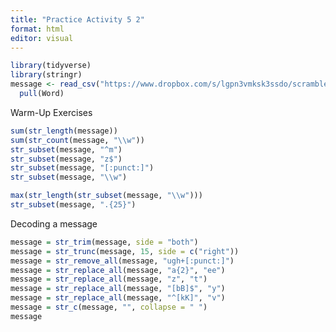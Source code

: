 ```yaml
---
title: "Practice Activity 5 2"
format: html
editor: visual
---
```


```r
library(tidyverse)
library(stringr)
message <- read_csv("https://www.dropbox.com/s/lgpn3vmksk3ssdo/scrambled_message.txt?dl=1") %>%
  pull(Word)
```

Warm-Up Exercises

```r
sum(str_length(message))
sum(str_count(message, "\\w"))
str_subset(message, "^m")
str_subset(message, "z$")
str_subset(message, "[:punct:]")
str_subset(message, "\\w")
```

```r
max(str_length(str_subset(message, "\\w")))
str_subset(message, ".{25}")
```

Decoding a message

```r
message = str_trim(message, side = "both")
message = str_trunc(message, 15, side = c("right"))
message = str_remove_all(message, "ugh+[:punct:]")
message = str_replace_all(message, "a{2}", "ee")
message = str_replace_all(message, "z", "t")
message = str_replace_all(message, "[bB]$", "y")
message = str_replace_all(message, "^[kK]", "v")
message = str_c(message, "", collapse = " ")
message
```
